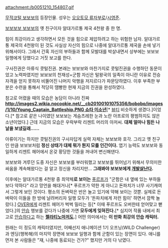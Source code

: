 attachment:/b0051210_154807.gif

[[무적코털 보보보]]의 등장인물. 성우는 [[오오토모 류자부로]]/[[시영준]].

[[보보보보 보보보]]의 옛 친구이자 알대가르퉁 제국 4천왕 중 한 명.

힘이 최강이라고 생각하면서 모든 것을 힘으로 제압하려고 하는 위험한 남자. 알대가르퉁 제국의 4천왕이 된 것도 사실상 자신의 힘으로 나중에 알대가르퉁 제국을 손에 넣기 위해서이다. 그래서 간혹 자신의 부하들과 함께 모발대를 박살내면서 상부에는 보보보 일행에게 당했다고 거짓 보고를 한다.

구사진권은 아류식 콧털진권. 본래는 보보보와 마찬가지로 콧털진권을 수행하던 동문이었고 노력파였지만 보보보의 천재성+군함 자신은 털왕국의 일족이 아니란 이유로 전승 자격을 얻지 못하자 비뚤어진 나머지 악행을 저지르다가 파문당하였다. 이후 부족한 부분은 수련을 통해서 적당히 땜빵한 현재 지금의 진권을 완성하였다.

참고로 어렸을 때의 모습은 농담이 아니라 진짜 '''[[http://images2.wikia.nocookie.net/__cb20100101075356/bobobo/images/1/10/Young_Captain_Battleship.PNG 쇼타 미소년]]'''[* [[뷰티]] 비슷하게 생겼다.]이었다.[* 참고로 같은 나이였던 보보보는 게슴츠레한 눈과 노란 아프로의 평범하지도 않은 소년이었다.] 근데 지금의 모습은 우락부락 리젠트 머리의 아저씨. '''대체 얼마나 힘든 나날을 보냈길래……'''

아류이기는 하지만 콧털진권의 구사자답게 실력 자체는 보보보와 호각. 그리고 옛 친구인 만큼 보보보처럼 '''정신 상태가 대체 뭐가 뭔지 모를 인간이다.''' 엽기 능력도 보보보와 동일하게 리젠트 헤어에서 온갖 황당한 것들을 꺼내어 변신해댄다.

보보보와 겨루던 도중 자신은 보보보를 부러워했고 보보보를 뛰어넘기 위해서 무의미한 싸움을 계속해왔다는 걸 알고 정신을 차리지만… '''그래봐야 보보보에게 [[개발살]]난다.'''

이후에는 알대가르퉁 4천왕 중 최약체'''로 보이는''' [[푸르프]]가 "군함은 내 옆에 있는 부하들보다 약하다" 라고 망언을 해대거나[* 푸르프가 약한 게 아니고 돈파치가 너무 사기캐여서 그렇게 보인 것이다. 평소의 돈벼락은 반은 놀고 있기에 약해 보이는 것뿐. 실제로 돈벼락이 이들을 한 방에 날려버리자 일행 모두가 '돈파치에게 저런 힘이' 하면서 깜짝 놀랐다.] [[OVER]]에게 리젠트 헤어가 벅벅 밀리는 등[* 이때 푸르프도 오버한테 얻어맞고 뻗었다.]의 [[안습]] 행보를 걷다가 나중에 가면 '''모두에게 잊혀진다.'''[* 심지어 작품 내에서 최고로 [[안습]]하다고 하는 '''[[젤라티노]]마저도.'''] 어떤 의미에서는 '''이 만화 최강의 안습 캐릭터.'''

원래는 이 정도의 캐릭터였지만, 어째선지 애니메이션 1기 오프닝(WILD Challenger)과 엔딩(행복해)의 마지막 장면에 보보보 일행과 함께 군함이 있는 장면이 있다. 애니를 먼저 본 사람들은 "쟤, 나중에 동료되는 건가?" 했지만 거의 다 낚였다.
